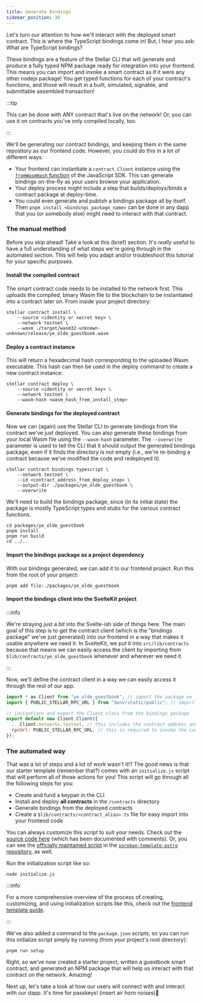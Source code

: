 ```yaml
---
title: Generate Bindings
sidebar_position: 30
---
```


Let's turn our attention to how we'll interact with the deployed smart contract. This is where the TypeScript bindings come in! But, I hear you ask: What are TypeScript bindings?

These bindings are a feature of the Stellar CLI that will generate and produce a fully typed NPM package ready for integration into your frontend. This means you can import and invoke a smart contract as if it were any other nodejs package! You get typed functions for each of your contract's functions, and those will result in a built, simulated, signable, and submittable assembled transaction!

:::tip

This can be done with ANY contract that's live on the network! Or, you can use it on contracts you've only compiled locally, too.

:::

We'll be generating our contract bindings, and keeping them in the same repository as our frontend code. However, you could do this in a lot of different ways:

- Your frontend can instantiate a `contract.Client` instance using the [`fromWasmHash` function](https://stellar.github.io/js-stellar-sdk/module-contract.Client.html#.fromWasmHash) of the JavaScript SDK. This can generate bindings on-the-fly as your users browse your application.
- Your deploy process might include a step that builds/deploys/binds a contract package at deploy-time.
- You could even generate and publish a bindings package all by itself. Then `pnpm install <bindings_package_name>` can be done in any dapp that you (or somebody else) might need to interact with that contract.

### The manual method

Before you skip ahead! Take a look at this (brief) section. It's _really_ useful to have a full understanding of what steps we're going through in the automated section. This will help you adapt and/or troubleshoot this tutorial for your specific purposes.

#### Install the compiled contract

The smart contract code needs to be installed to the network first. This uploads the compiled, binary Wasm file to the blockchain to be instantiated into a contract later on. From inside your project directory:

```shell
stellar contract install \
    --source <identity or secret key> \
    --network testnet \
    --wasm ./target/wasm32-unknown-unknown/release/ye_olde_guestbook.wasm
```

#### Deploy a contract instance

This will return a hexadecimal hash corresponding to the uploaded Wasm executable. This hash can then be used in the deploy command to create a new contract instance:

```shell
stellar contract deploy \
    --source <identity or secret key> \
    --network testnet \
    --wasm-hash <wasm_hash_from_install_step>
```

#### Generate bindings for the deployed contract

Now we can (again) use the Stellar CLI to generate bindings from the contract we've just deployed. You can also generate these bindings from your local Wasm file using the `--wasm-hash` parameter. The `--overwrite` parameter is used to tell the CLI that it should output the generated bindings package, even if it finds the directory is not empty (i.e., we're re-binding a contract because we've modified the code and redeployed it).

```shell
stellar contract bindings typescript \
    --network testnet \
    --id <contract_address_from_deploy_step> \
    --output-dir ./packages/ye_olde_guestbook \
    --overwrite
```

We'll need to build the bindings package, since (in its initial state) the package is mostly TypeScript types and stubs for the various contract functions.

```shell
cd packages/ye_olde_guestbook
pnpm install
pnpm run build
cd ../..
```

#### Import the bindings package as a project dependency

With our bindings generated, we can add it to our frontend project. Run this from the root of your project:

```shell
pnpm add file:./packages/ye_olde_guestbook
```

#### Import the bindings client into the SvelteKit project

:::info

We're straying just a _bit_ into the Svelte-ish side of things here. The main goal of this step is to get the contract client (which is the "bindings package" we've just generated) into our frontend in a way that makes it usable anywhere we need it. In SvelteKit, we put it into `src/lib/contracts` because that means we can easily access the client by importing from `$lib/contracts/ye_olde_guestbook` whenever and wherever we need it.

:::

Now, we'll define the contract client in a way we can easily access it through the rest of our app.

```js title="src/lib/contracts/ye_olde_guestbook.ts"
import * as Client from "ye_olde_guestbook"; // import the package we just added as a dependency
import { PUBLIC_STELLAR_RPC_URL } from "$env/static/public"; // import the RPC url from the .env file

// instantiate and export the Client class from the bindings package
export default new Client.Client({
  ...Client.networks.testnet, // this includes the contract address and network passphrase
  rpcUrl: PUBLIC_STELLAR_RPC_URL, // this is required to invoke the contract through RPC calls
});
```

### The automated way

That was a lot of steps and a lot of work wasn't it!? The good news is that our starter template (remember that?) comes with an `initialize.js` script that will perform all of those actions for you! This script will go through all the following steps for you:

- Create and fund a keypair in the CLI
- Install and deploy **all contracts** in the `/contracts` directory
- Generate bindings from the deployed contracts
- Create a `$lib/contracts/<contract_alias>.ts` file for easy import into your frontend code

You can always customize this script to suit your needs. Check out the [source code here](https://github.com/ElliotFriend/soroban-template-sveltekit-passkeys/blob/main/initialize.js) (which has been documented with comments). Or, you can see the [officially maintained script](https://github.com/stellar/soroban-template-astro/blob/main/initialize.js) in the [`soroban-template-astro` repository](https://github.com/stellar/soroban-template-astro), as well.

Run the initialization script like so:

```shell
node initialize.js
```

:::info

For a more comprehensive overview of the process of creating, customizing, and using initialization scripts like this, check out the [frontend template guide](https://developers.stellar.org/docs/build/guides/dapps/soroban-contract-init-template).

:::

We've also added a command to the `package.json` scripts, so you can run this initialize script simply by running (from your project's root directory):

```shell
pnpm run setup
```

Right, so we've now created a starter project, written a guestbook smart contract, and generated an NPM package that will help us interact with that contract on the network. Amazing!

Next up, let's take a look at how our users will connect with and interact with our dapp. It's time for passkeys! (insert air horn noises)📢
